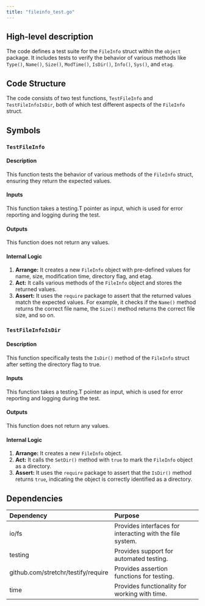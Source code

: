 ```yaml
---
title: "fileinfo_test.go"
---
```


## High-level description
The code defines a test suite for the `FileInfo` struct within the `object` package. It includes tests to verify the behavior of various methods like `Type()`, `Name()`, `Size()`, `ModTime()`, `IsDir()`, `Info()`, `Sys()`, and `etag`.

## Code Structure
The code consists of two test functions, `TestFileInfo` and `TestFileInfoIsDir`, both of which test different aspects of the `FileInfo` struct. 

## Symbols

### `TestFileInfo`
#### Description
This function tests the behavior of various methods of the `FileInfo` struct, ensuring they return the expected values.

#### Inputs
This function takes a testing.T pointer as input, which is used for error reporting and logging during the test.

#### Outputs
This function does not return any values.

#### Internal Logic
1. **Arrange:** It creates a new `FileInfo` object with pre-defined values for name, size, modification time, directory flag, and etag.
2. **Act:** It calls various methods of the `FileInfo` object and stores the returned values.
3. **Assert:** It uses the `require` package to assert that the returned values match the expected values. For example, it checks if the `Name()` method returns the correct file name, the `Size()` method returns the correct file size, and so on.

### `TestFileInfoIsDir`
#### Description
This function specifically tests the `IsDir()` method of the `FileInfo` struct after setting the directory flag to true.

#### Inputs
This function takes a testing.T pointer as input, which is used for error reporting and logging during the test.

#### Outputs
This function does not return any values.

#### Internal Logic
1. **Arrange:** It creates a new `FileInfo` object.
2. **Act:** It calls the `SetDir()` method with `true` to mark the `FileInfo` object as a directory.
3. **Assert:** It uses the `require` package to assert that the `IsDir()` method returns `true`, indicating the object is correctly identified as a directory.

## Dependencies
| Dependency | Purpose |
|:-----------|:--------|
| io/fs | Provides interfaces for interacting with the file system. |
| testing | Provides support for automated testing. |
| github.com/stretchr/testify/require | Provides assertion functions for testing. |
| time | Provides functionality for working with time. |
